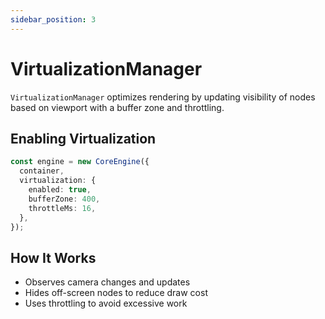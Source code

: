 ```yaml
---
sidebar_position: 3
---
```


# VirtualizationManager

`VirtualizationManager` optimizes rendering by updating visibility of nodes based on viewport with a buffer zone and throttling.

## Enabling Virtualization

```ts
const engine = new CoreEngine({
  container,
  virtualization: {
    enabled: true,
    bufferZone: 400,
    throttleMs: 16,
  },
});
```

## How It Works

- Observes camera changes and updates
- Hides off-screen nodes to reduce draw cost
- Uses throttling to avoid excessive work
